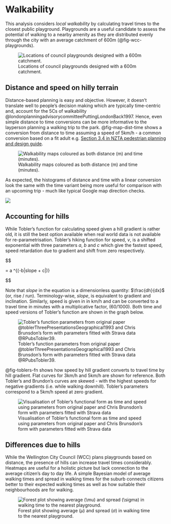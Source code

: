 
# Walkability {#sec-walkability}

This analysis considers _local walkability_ by calculating travel times to the closest public playground. Playgrounds are a useful candidate to assess the potential of walking to a nearby amenity as they are distributed evenly through the city with an average catchment of 600m (@fig-wcc-playgrounds).  

![Locations of council playgrounds designed with a 600m catchment.](assets/wcc-playgrounds.png){width=80%, #fig-wcc-playgrounds}

## Distance and speed on hilly terrain
Distance-based planning is easy and objective. However, it doesn't translate well to people's decision making which are typically time-centric and, account for the 5Cs of walkability @londonplanningadvisorycommitteePuttingLondonBack1997. Hence, even simple distance to time conversions can be more informative to the layperson planning a walking trip to the park. @fig-map-dist-time shows a conversion from distance to time assuming a speed of 5km/h - a common conversion based on a fit adult e.g. [Section 3.4 in NZTA pedestrian planning and design guide](https://www.nzta.govt.nz/assets/resources/pedestrian-planning-guide/docs/pedestrian-planning-guide.pdf).  


![Walkability maps coloured as both distance (m) and time (minutes).](assets/flat-walkability-dist-time-map.png){#fig-map-dist-time}

As expected, the histograms of distance and time with a linear conversion look the same with the time variant being more useful for comparison with an upcoming trip - much like typical Google map direction checks. 

![](assets/flat-walkability-dist-time-histogram.png){#fig-hist-dist-time}


## Accounting for hills

While Tobler's function for calculating speed given a hill gradient is rather old, it is still the best option available when real world data is not available for re-parametrisation. Tobler’s hiking function for speed, 
$\nu$, is a shifted exponential with three parameters $a$, $b$ and $c$ which give the fastest speed, speed retardation due to gradient and shift from zero respectively.


$$

\nu = a \exp^{(-b|slope + c|)}

$$

Note that $slope$ in the equation is a dimensionless quantity: $\frac{dh}{dx}$  (or, rise / run). Terminology-wise, 
$slope$, is equivalent to gradient and inclination. Similarly, speed is given in in km/h and can be converted to a travel time in minutes with a multiplicative factor, (60/1000). Both time and speed versions of Tobler’s function are shown in the graph below.


![Tobler's function parameters from original paper @toblerThreePresentationsGeographical1993 and Chris Brunsdon's form with parameters fitted with Strava data @RPubsTobler39.](assets/toblers-params.png){#fig-toblers-params}


@fig-toblers-fn shows how speed by hill gradient converts to travel time by hill gradient. Flat curves for 3km/h and 5km/h are shown for reference. Both Tobler's and Brundon's curves are skewed - with the highest speeds for negative gradients (i.e. while walking downhill). Tobler's parameters correspond to a 5km/h speed at zero gradient. 

![Visualisation of Tobler's functional form as time and speed using parameters from original paper and Chris Brunsdon's form with parameters fitted with Strava data](assets/toblers-fn.png){#fig-toblers-fn}

## Differences due to hills

While the Wellington City Council (WCC) plans playgrounds based on distance, the presence of hills can increase travel times considerably. Heatmaps are useful for a holistic picture but lack connection to the average citizen's day to day life. A simple Bayesian model of average walking times and spread in walking times for the suburb connects citizens better to their expected walking times as well as how suitable their neighbourhoods are for walking. 


![Forest plot showing average ($\mu$) and spread ($\sigma$) in walking time to the nearest playground.](assets/modelling-suburbs.png){#fig-forest-plot}


